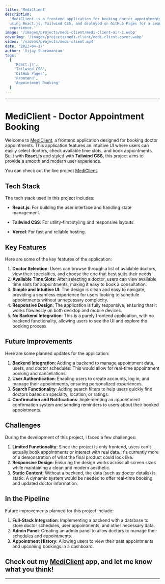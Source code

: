 ```yaml
---
title: 'MediClient'
description:
  'MediClient is a frontend application for booking doctor appointments. Built
  using React.js, Tailwind CSS, and deployed on GitHub Pages for a seamless user
  experience.'
image: '/images/projects/medi-client/medi-client-air-1.webp'
coverImg: '/images/projects/medi-client/medi-client-cover.webp'
video: '/videos/projects/medi-client.mp4'
date: '2023-04-17'
author: 'Vijay Subramanian'
tags:
  [
    'React.js',
    'Tailwind CSS',
    'GitHub Pages',
    'Frontend',
    'Appointment Booking'
  ]
---
```


---

# MediClient - Doctor Appointment Booking

Welcome to [MediClient](https://vs-medi-client.vercel.app/), a frontend
application designed for booking doctor appointments. This application features
an intuitive UI where users can easily select doctors, check available time
slots, and book appointments. Built with **React.js** and styled with **Tailwind
CSS**, this project aims to provide a smooth and modern user experience.

You can check out the live project
[MediClient](https://vs-medi-client.vercel.app/).

## Tech Stack

The tech stack used in this project includes:

- **React.js**: For building the user interface and handling state management.

- **Tailwind CSS**: For utility-first styling and responsive layouts.

- **Vercel**: For fast and reliable hosting.

## Key Features

Here are some of the key features of the application:

1. **Doctor Selection**: Users can browse through a list of available doctors,
   view their specialties, and choose the one that best suits their needs.
2. **Available Time Slots**: After selecting a doctor, users can view available
   time slots for appointments, making it easy to book a consultation.
3. **Simple and Intuitive UI**: The design is clean and easy to navigate,
   providing a seamless experience for users looking to schedule appointments
   without unnecessary complexity.
4. **Responsive Design**: The application is fully responsive, ensuring that it
   works flawlessly on both desktop and mobile devices.
5. **No Backend Integration**: This is a purely frontend application, with no
   backend functionality, allowing users to see the UI and explore the booking
   process.

## Future Improvements

Here are some planned updates for the application:

1. **Backend Integration**: Adding a backend to manage appointment data, users,
   and doctor schedules. This would allow for real-time appointment booking and
   cancellations.
2. **User Authentication**: Enabling users to create accounts, log in, and
   manage their appointments, ensuring personalized experiences.
3. **Search Functionality**: Adding search filters to help users quickly find
   doctors based on specialty, location, or ratings.
4. **Confirmation and Notifications**: Implementing an appointment confirmation
   system and sending reminders to users about their booked appointments.

## Challenges

During the development of this project, I faced a few challenges:

1. **Limited Functionality**: Since the project is only frontend, users can't
   actually book appointments or interact with real data. It's currently more of
   a demonstration of what the final product could look like.
2. **Responsive Design**: Ensuring the design works across all screen sizes
   while maintaining a clean and modern aesthetic.
3. **Static Content**: Without a backend, the data (such as doctor details) is
   static. A dynamic system would be needed to offer real-time booking and
   updated doctor information.

## In the Pipeline

Future improvements planned for this project include:

1. **Full-Stack Integration**: Implementing a backend with a database to store
   doctor schedules, user appointments, and other necessary data.
2. **Admin Panel**: Creating an admin panel to allow doctors to manage their
   schedules and appointments.
3. **Appointment History**: Allowing users to view their past appointments and
   upcoming bookings in a dashboard.

## Check out my [MediClient](https://vs-medi-client.vercel.app/) app, and let me know what you think!

---
